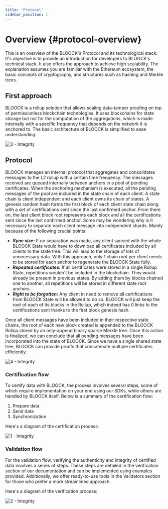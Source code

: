 ```yaml
---
title: 'Protocol'
sidebar_position: 1
---
```


# Overview {#protocol-overview}

This is an overview of the BLOOCK's Protocol and its technological stack. It's objective is to provide an introduction for developers to BLOOCK's technical stack. It also offers the approach to achieve high scalability. The explanation assumes you are familiar with the Ethereum ecosystem, the basic concepts of cryptography, and structures such as hashing and Merkle trees.

## First approach

BLOOCK is a rollup solution that allows scaling data-tamper proofing on top of permissionless blockchain technologies. It uses blockchains for state storage but not for the computation of the aggregations, which is made internally with a specific frequency that depends on the network it is anchored to. The basic architecture of BLOOCK is simplified to ease understanding:

![3 - Integrity](/static/docs/guides/integrity/3-integrity.png)

## Protocol

BLOOCK manages an internal protocol that aggregates and consolidates messages to the L2 rollup with a certain time frequency. The messages received are queued internally between anchors in a pool of pending certificates. When the anchoring mechanism is executed, all the pending messages of the pool are included in the state chain of each client. A state chain is client independent and each client owns its chain of states. A genesis random hash forms the first block of each client state chain along with a set of certifications sent since the last confirmed anchor. From there on, the last client block root represents each block and all the certifications sent since the last confirmed anchor. Some may be wondering why is it necessary to separate each client message into independent shards. Mainly because of the following crucial points:

- _**Sync size:**_ If no separation was made, any client synced with the whole BLOOCK State would have to download all certificates included by all clients to the state tree. This will lead to the storage of lots of unnecessary data. With this approach, only 1 chain root per client needs to be stored for each anchor to regenerate the BLOOCK State fully.
- _**Repeated certificates:**_ If all certificates were stored in a single Rollup State, repetitions wouldn't be included in the blockchain. They would already be present in previous states. By adding them by blocks chained one to another, all repetitions will be stored in different state root anchors.
- _**Right to be forgotten:**_ Any client in need to remove all certifications from BLOOCK State will be allowed to do so. BLOOCK will just keep the root of each of its blocks in the Rollup, which indeed has 0 links to the certifications sent thanks to the first block genesis hash.

Once all client messages have been included in their respective state chains, the root of each new block created is appended to the BLOOCK Rollup stored by an only-append binary sparse Merkle tree. Once this action is finalized, we can conclude that all pending messages have been incorporated into the state of BLOOCK. Since we have a single shared state tree, BLOOCK can provide proofs that concatenate multiple certificates efficiently.

![4 - Integrity](/static/docs/guides/integrity/4-integrity.png)

### Certification flow

To certify data with BLOOCK, the process involves several steps, some of which require implementation on your end using our SDKs, while others are handled by BLOOCK itself. Below is a summary of the certification flow:

1. Prepare data:
2. Send data
3. Synchronization

Here's a diagram of the certification process:

![1 - Integrity](/static/docs/guides/integrity/1-integrity.png)

### Validation flow

For the validation flow, verifying the authenticity and integrity of certified data involves a series of steps. These steps are detailed in the verification section of our documentation and can be implemented using examples provided. Additionally, we offer ready-to-use tools in the Validators section for those who prefer a more streamlined approach.

Here's a diagram of the verification process:

![2 - Integrity](/static/docs/guides/integrity/2-integrity.png)
